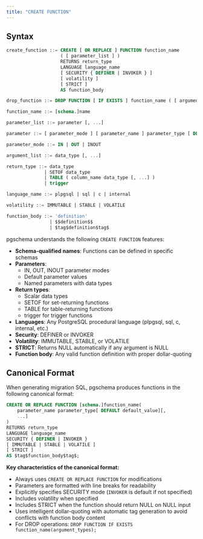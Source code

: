 ```yaml
---
title: "CREATE FUNCTION"
---
```


## Syntax

```sql
create_function ::= CREATE [ OR REPLACE ] FUNCTION function_name 
                    ( [ parameter_list ] )
                    RETURNS return_type
                    LANGUAGE language_name
                    [ SECURITY { DEFINER | INVOKER } ]
                    [ volatility ]
                    [ STRICT ]
                    AS function_body

drop_function ::= DROP FUNCTION [ IF EXISTS ] function_name ( [ argument_list ] )

function_name ::= [schema.]name

parameter_list ::= parameter [, ...]

parameter ::= [ parameter_mode ] [ parameter_name ] parameter_type [ DEFAULT default_value ]

parameter_mode ::= IN | OUT | INOUT

argument_list ::= data_type [, ...]

return_type ::= data_type
              | SETOF data_type
              | TABLE ( column_name data_type [, ...] )
              | trigger

language_name ::= plpgsql | sql | c | internal

volatility ::= IMMUTABLE | STABLE | VOLATILE

function_body ::= 'definition'
                | $$definition$$
                | $tag$definition$tag$
```

pgschema understands the following `CREATE FUNCTION` features:

- **Schema-qualified names**: Functions can be defined in specific schemas
- **Parameters**: 
  - IN, OUT, INOUT parameter modes
  - Default parameter values
  - Named parameters with data types
- **Return types**: 
  - Scalar data types
  - SETOF for set-returning functions
  - TABLE for table-returning functions
  - trigger for trigger functions
- **Languages**: Any PostgreSQL procedural language (plpgsql, sql, c, internal, etc.)
- **Security**: DEFINER or INVOKER
- **Volatility**: IMMUTABLE, STABLE, or VOLATILE
- **STRICT**: Returns NULL automatically if any argument is NULL
- **Function body**: Any valid function definition with proper dollar-quoting

## Canonical Format

When generating migration SQL, pgschema produces functions in the following canonical format:

```sql
CREATE OR REPLACE FUNCTION [schema.]function_name(
    parameter_name parameter_type[ DEFAULT default_value][,
    ...]
)
RETURNS return_type
LANGUAGE language_name
SECURITY { DEFINER | INVOKER }
[ IMMUTABLE | STABLE | VOLATILE ]
[ STRICT ]
AS $tag$function_body$tag$;
```

**Key characteristics of the canonical format:**

- Always uses `CREATE OR REPLACE FUNCTION` for modifications
- Parameters are formatted with line breaks for readability
- Explicitly specifies SECURITY mode (`INVOKER` is default if not specified)
- Includes volatility when specified
- Includes STRICT when the function should return NULL on NULL input
- Uses intelligent dollar-quoting with automatic tag generation to avoid conflicts with function body content
- For DROP operations: `DROP FUNCTION IF EXISTS function_name(argument_types);`